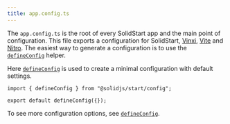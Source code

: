 ```yaml
---
title: app.config.ts
---
```


The `app.config.ts` is the root of every SolidStart app and the main point of configuration.
This file exports a configuration for SolidStart, [Vinxi](https://vinxi.vercel.app/), [Vite](https://vitejs.dev) and [Nitro](https://nitro.build/).
The easiest way to generate a configuration is to use the [`defineConfig`](/solid-start/reference/config/define-config) helper.

Here [`defineConfig`](/solid-start/reference/config/define-config) is used to create a minimal configuration with default settings.

```tsx
import { defineConfig } from "@solidjs/start/config";

export default defineConfig({});
```

To see more configuration options, see [`defineConfig`](/solid-start/reference/config/define-config).
